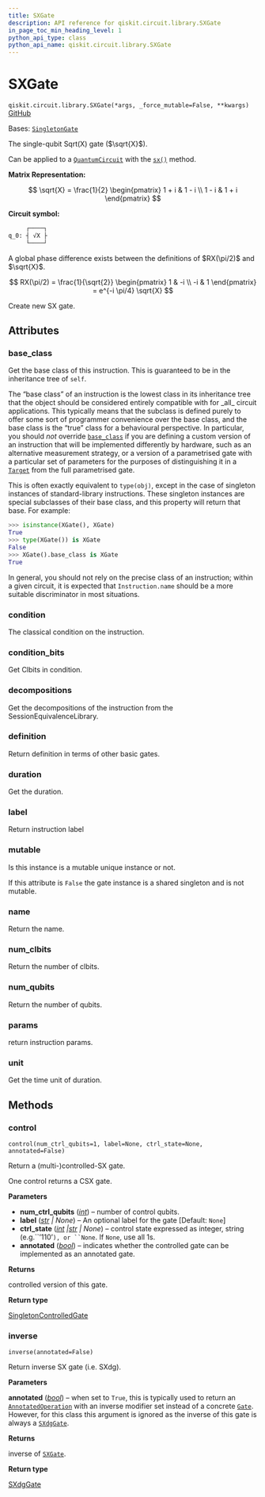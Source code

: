 ```yaml
---
title: SXGate
description: API reference for qiskit.circuit.library.SXGate
in_page_toc_min_heading_level: 1
python_api_type: class
python_api_name: qiskit.circuit.library.SXGate
---
```


# SXGate

<span id="qiskit.circuit.library.SXGate" />

`qiskit.circuit.library.SXGate(*args, _force_mutable=False, **kwargs)` [GitHub](https://github.com/qiskit/qiskit/tree/stable/1.0/qiskit/circuit/library/standard_gates/sx.py "view source code")

Bases: [`SingletonGate`](circuit_singleton#qiskit.circuit.singleton.SingletonGate "qiskit.circuit.singleton.SingletonGate")

The single-qubit Sqrt(X) gate ($\sqrt{X}$).

Can be applied to a [`QuantumCircuit`](qiskit.circuit.QuantumCircuit "qiskit.circuit.QuantumCircuit") with the [`sx()`](qiskit.circuit.QuantumCircuit#sx "qiskit.circuit.QuantumCircuit.sx") method.

**Matrix Representation:**

$$
\sqrt{X} = \frac{1}{2} \begin{pmatrix}
        1 + i & 1 - i \\
        1 - i & 1 + i
    \end{pmatrix}
$$

**Circuit symbol:**

```python
     ┌────┐
q_0: ┤ √X ├
     └────┘
```

<Admonition title="Note" type="note">
  A global phase difference exists between the definitions of $RX(\pi/2)$ and $\sqrt{X}$.

  $$
  RX(\pi/2) = \frac{1}{\sqrt{2}} \begin{pmatrix}
              1 & -i \\
              -i & 1
            \end{pmatrix}
          = e^{-i \pi/4} \sqrt{X}
  $$
</Admonition>

Create new SX gate.

## Attributes

<span id="qiskit.circuit.library.SXGate.base_class" />

### base\_class

Get the base class of this instruction. This is guaranteed to be in the inheritance tree of `self`.

The “base class” of an instruction is the lowest class in its inheritance tree that the object should be considered entirely compatible with for \_all\_ circuit applications. This typically means that the subclass is defined purely to offer some sort of programmer convenience over the base class, and the base class is the “true” class for a behavioural perspective. In particular, you should *not* override [`base_class`](#qiskit.circuit.library.SXGate.base_class "qiskit.circuit.library.SXGate.base_class") if you are defining a custom version of an instruction that will be implemented differently by hardware, such as an alternative measurement strategy, or a version of a parametrised gate with a particular set of parameters for the purposes of distinguishing it in a [`Target`](qiskit.transpiler.Target "qiskit.transpiler.Target") from the full parametrised gate.

This is often exactly equivalent to `type(obj)`, except in the case of singleton instances of standard-library instructions. These singleton instances are special subclasses of their base class, and this property will return that base. For example:

```python
>>> isinstance(XGate(), XGate)
True
>>> type(XGate()) is XGate
False
>>> XGate().base_class is XGate
True
```

In general, you should not rely on the precise class of an instruction; within a given circuit, it is expected that `Instruction.name` should be a more suitable discriminator in most situations.

<span id="qiskit.circuit.library.SXGate.condition" />

### condition

The classical condition on the instruction.

<span id="qiskit.circuit.library.SXGate.condition_bits" />

### condition\_bits

Get Clbits in condition.

<span id="qiskit.circuit.library.SXGate.decompositions" />

### decompositions

Get the decompositions of the instruction from the SessionEquivalenceLibrary.

<span id="qiskit.circuit.library.SXGate.definition" />

### definition

Return definition in terms of other basic gates.

<span id="qiskit.circuit.library.SXGate.duration" />

### duration

Get the duration.

<span id="qiskit.circuit.library.SXGate.label" />

### label

Return instruction label

<span id="qiskit.circuit.library.SXGate.mutable" />

### mutable

Is this instance is a mutable unique instance or not.

If this attribute is `False` the gate instance is a shared singleton and is not mutable.

<span id="qiskit.circuit.library.SXGate.name" />

### name

Return the name.

<span id="qiskit.circuit.library.SXGate.num_clbits" />

### num\_clbits

Return the number of clbits.

<span id="qiskit.circuit.library.SXGate.num_qubits" />

### num\_qubits

Return the number of qubits.

<span id="qiskit.circuit.library.SXGate.params" />

### params

return instruction params.

<span id="qiskit.circuit.library.SXGate.unit" />

### unit

Get the time unit of duration.

## Methods

### control

<span id="qiskit.circuit.library.SXGate.control" />

`control(num_ctrl_qubits=1, label=None, ctrl_state=None, annotated=False)`

Return a (multi-)controlled-SX gate.

One control returns a CSX gate.

**Parameters**

*   **num\_ctrl\_qubits** ([*int*](https://docs.python.org/3/library/functions.html#int "(in Python v3.12)")) – number of control qubits.
*   **label** ([*str*](https://docs.python.org/3/library/stdtypes.html#str "(in Python v3.12)") *| None*) – An optional label for the gate \[Default: `None`]
*   **ctrl\_state** ([*int*](https://docs.python.org/3/library/functions.html#int "(in Python v3.12)")  *|*[*str*](https://docs.python.org/3/library/stdtypes.html#str "(in Python v3.12)") *| None*) – control state expressed as integer, string (e.g.\`\`’110’`), or ``None`. If `None`, use all 1s.
*   **annotated** ([*bool*](https://docs.python.org/3/library/functions.html#bool "(in Python v3.12)")) – indicates whether the controlled gate can be implemented as an annotated gate.

**Returns**

controlled version of this gate.

**Return type**

[SingletonControlledGate](circuit_singleton#qiskit.circuit.singleton.SingletonControlledGate "qiskit.circuit.singleton.SingletonControlledGate")

### inverse

<span id="qiskit.circuit.library.SXGate.inverse" />

`inverse(annotated=False)`

Return inverse SX gate (i.e. SXdg).

**Parameters**

**annotated** ([*bool*](https://docs.python.org/3/library/functions.html#bool "(in Python v3.12)")) – when set to `True`, this is typically used to return an [`AnnotatedOperation`](qiskit.circuit.AnnotatedOperation "qiskit.circuit.AnnotatedOperation") with an inverse modifier set instead of a concrete [`Gate`](qiskit.circuit.Gate "qiskit.circuit.Gate"). However, for this class this argument is ignored as the inverse of this gate is always a [`SXdgGate`](qiskit.circuit.library.SXdgGate "qiskit.circuit.library.SXdgGate").

**Returns**

inverse of [`SXGate`](#qiskit.circuit.library.SXGate "qiskit.circuit.library.SXGate").

**Return type**

[SXdgGate](qiskit.circuit.library.SXdgGate "qiskit.circuit.library.SXdgGate")

